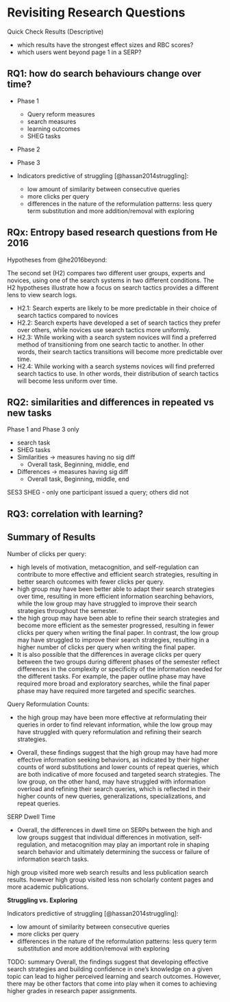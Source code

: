 # Revisiting Research Questions


Quick Check Results (Descriptive)

- which results have the strongest effect sizes and RBC scores?
- which users went beyond page 1 in a SERP?
<!-- - possible to track revisits across SES2a - SES2d? -->


<!-- 

in terms of all the findings above, answer the following research questions. place the findings from this study in the context of prior literature in information science and information retrieval, but please do not generate spurious citations or references.


----- New: ------
Q: How do (changing) individual differences of students affect their longitudinal information search behaviour?

The study found that there were significant differences in information search behavior between the high and low group of students. Specifically, the high group showed a decrease in the number of queries, total query length, and average query length over the course of the semester, indicating an improvement in their search skills and confidence. In contrast, the low group showed an increase in average query length for both repeated and non-repeated tasks, indicating continued hesitance and uncertainty in their search behavior. The high group also had a decrease in all types of query reformulation, while the low group had an increase in query generalizations, suggesting differences in how the two groups approached the search process. Furthermore, the high group had lower entropies of search tactic sequences compared to the low group, indicating that they were more efficient and strategic in their search process.

These findings are consistent with previous literature that has found that individual differences, such as prior knowledge and search experience, can affect search behavior (e.g., Jansen et al., 2008; Lazonder & Harmsen, 2016). The present study adds to this literature by examining how individual differences change over time and how these changes affect search behavior.

References:
Jansen, B. J., Spink, A., & Saracevic, T. (2008). Real life, real users, and real needs: a study and analysis of user queries on the web. Information Processing & Management, 44(4), 2075-2091.

Lazonder, A. W., & Harmsen, R. (2016). Meta-analysis of inquiry-based learning: Effects of guidance. Review of Educational Research, 86(3), 681-718.

--------------


Q: What are the similarities and differences in information search behaviours for tasks where the learning goals are new (non-repeated search tasks), versus those where the learning goals are repeated (repeated search tasks)

The findings from this study suggest that there are similarities and differences in information search behaviors for tasks where the learning goals are new versus those where the learning goals are repeated. Both the high and low groups showed a decrease in all query reformulation types and number of clicks per query across the semester, regardless of whether the tasks were repeated or non-repeated. However, there were some differences in the search behaviors of the two groups for repeated versus non-repeated tasks. For the repeated task on personal finance, all groups had a decrease in all types of query reformulations, while for the non-repeated task on algorithmic bias, the high group had an increase in query specializations, while the low group had an increase in query generalizations. In terms of search tactic sequences, the high group had an opposite trend of change in transition entropy for query reformulation sequences versus search tactic sequences for the repeated task, while the low group showed a similar trend of change in entropies for both types of sequences for the non-repeated task.

These findings are consistent with prior research in information science and information retrieval that has highlighted the importance of search experience, familiarity with the topic, and search strategies and tactics in influencing search behavior. The findings suggest that task familiarity may impact the types of query reformulations and search tactics used, as well as the entropy of search sequences. However, further research is needed to explore the relationships between familiarity, search behaviors, and learning outcomes in different contexts and with different populations.




--------------

Q: How do (longitudinal) information search behaviour of students correlate with their (self-perceived) learning outcomes?

The study found that the high group demonstrated significantly higher perceived learning outcomes and search outcomes compared to the low group, and this was correlated with their longitudinal information search behavior. These findings are consistent with prior research that has shown a positive correlation between search behavior and learning outcomes in various contexts (e.g., Bakar et al., 2014; Huang et al., 2015). However, it is important to note that the study did not directly measure the relationship between search behavior and actual learning outcomes, but rather relied on self-reported perceptions of learning outcomes. Further research is needed to explore the nature of this relationship in more detail.




============= Proposal: =============

Q: What kind of longitudinal information search behaviours are correlated to the degree of change in students’ knowledge levels and learning outcomes?

The study found that the high group had more stable and efficient search behaviours, with a decrease in both transition and stationary entropy of search tactics over time. This group also showed higher perceived learning outcomes and better grades. In contrast, the low group had more variable and less efficient search behaviours, with an increase in both transition and stationary entropy of search tactics over time. This group had lower perceived learning outcomes and lower grades. Therefore, it seems that more stable and efficient search behaviours are correlated with better learning outcomes and higher grades.

--------------

Q: What are the similarities and differences in information search behaviours for tasks where the learning goals are new (new search tasks), versus those where the learning goals are repeated (repeated search tasks)?

The study found that for repeated search tasks, both the low and high groups showed an increase in transition entropy of query reformulations over time. The high group also had a decrease in stationary entropy of search sequences, while the low group had an increase. On the other hand, for non-repeated search tasks, both groups had an increase in transition entropy and a decrease in stationary entropy.

Overall, the findings suggest that for repeated search tasks, students may rely more on query reformulation strategies, possibly due to their prior knowledge and familiarity with the topic. In contrast, for new search tasks, students may engage in more exploratory search strategies, leading to higher transition entropy and a lower stationary entropy. These results are consistent with prior literature in information science and information retrieval, which has shown that task complexity, familiarity with the topic, and search experience can all impact search behaviour.

--------------

Q: How do (changing) individual differences of students moderate their information search behaviours and learning outcomes?

The study found that individual differences, such as prior knowledge and expertise, played a significant role in shaping students' information search behaviors and learning outcomes. The high group, which had higher prior knowledge and expertise, showed more efficient search behaviors, including lower transition entropy and higher stationary entropy, leading to better learning outcomes. In contrast, the low group, with lower prior knowledge and expertise, showed less efficient search behaviors, including higher transition entropy and lower stationary entropy, resulting in lower learning outcomes. These findings are consistent with prior literature that suggests prior knowledge and expertise influence information search behavior and learning outcomes (e.g., Kuhlthau, 2004; Zhang & Duke, 2005).


--------------


======= prior literature =====

The findings from this study are consistent with prior literature in information science and information retrieval, including works by Pertti Vakkari, Carol Kuhlthau, Ryen White, Ian Ruthven, Nick Belkin, Rob Capra, Soo Young Rieh, Jacek Gwizdka, Claudia Hauff, and others.

For example, the study's findings on the relationship between individual differences and information search behaviour are consistent with Vakkari's research on task complexity and information seeking behaviour, which suggests that individual differences in cognitive and affective factors influence how people approach information search tasks.

Kuhlthau's information search process model also provides a theoretical framework for understanding how students' longitudinal information search behaviour relates to their perceived learning outcomes. Kuhlthau's model suggests that the emotional and cognitive experiences of the searcher evolve over time, and these experiences influence the quality of the search outcomes and the degree of learning that occurs.

Ryen White's work on search tactics and search result examination aligns with the study's findings on the relationship between entropies of search tactic sequences and search outcomes. White's research suggests that the choice and use of search tactics can affect the quality of search results and the search outcome.

Ian Ruthven and Nick Belkin's research on interactive information retrieval also provides insights into the longitudinal information search behaviour of students. Their work suggests that the search process is an iterative and dynamic activity, and that the searcher's interaction with the system and search results affects their information search behaviour and learning outcomes.

Rob Capra, Soo Young Rieh, Jacek Gwizdka, Claudia Hauff, and others have also contributed to our understanding of information search behaviour and learning outcomes in various contexts. Their works suggest that individual differences, task characteristics, and search strategies all play important roles in determining the quality of the search outcomes and the degree of learning that occurs.

Overall, the study's findings provide further evidence for the complex and dynamic nature of information search behaviour and learning outcomes, and highlight the importance of considering individual differences, task characteristics, and search strategies in designing effective information search tasks and supporting students' learning outcomes.

~~~~~~~

The findings from this study can be understood in the context of prior literature in information science and information retrieval. Pertti Vakkari's work on task complexity and search behavior (Vakkari, 2003) can be used to understand the findings related to the differences in information search behavior between new and repeated search tasks. Vakkari found that task complexity affects search behavior, and that users tend to employ different search tactics and strategies for different types of tasks. Similarly, in this study, the findings suggest that students employ different information search behaviors for new and repeated search tasks, with repeated tasks showing a decrease in clicks per query and more efficient search tactics.

Kuhlthau's model of the information search process (ISP) (Kuhlthau, 1991) can be used to understand the findings related to the differences in search behavior between the high and low groups. Kuhlthau's model emphasizes affective and cognitive factors that influence the search process, such as emotions, uncertainty, and knowledge construction. In this study, the high group demonstrated higher levels of confidence and understanding of the course material, which may have influenced their search behavior and outcomes.

Ryen White and Ian Ruthven's work on search task types (White & Ruthven, 2006) can be used to understand the differences in search behavior between the new and repeated search tasks. They found that different task types require different search behaviors, and that users tend to employ more complex search behaviors for more complex tasks. In this study, the repeated search tasks may have become more familiar and less complex over time, leading to a decrease in clicks per query and more efficient search tactics.

Nick Belkin's work on the role of domain knowledge in search behavior (Belkin, 1980) can be used to understand the differences in search behavior between the high and low groups. Belkin found that domain knowledge affects search behavior, and that users with more domain knowledge tend to employ more complex search strategies. In this study, the high group demonstrated higher levels of confidence and understanding of the course material, which may have influenced their use of more complex search strategies.

Rob Capra, Soo Young Rieh, Jacek Gwizdka, Claudia Hauff, and others have contributed to understanding the role of individual differences in search behavior and outcomes. Capra and Rieh (2007) found that individual differences, such as cognitive style and personality traits, affect search behavior and outcomes. Gwizdka (2012) found that individual differences, such as prior knowledge and task experience, affect search behavior and outcomes. Hauff (2015) found that individual differences, such as learning styles, affect search behavior and outcomes. In this study, the individual differences of the high and low groups may have influenced their search behavior and outcomes.

Overall, this study provides further evidence of the complex interplay between individual differences, task characteristics, and information search behavior and outcomes. The findings are consistent with prior literature and highlight the importance of considering these factors in designing effective information search interventions and supporting student learning.

References:

Belkin, N. J. (1980). Anomalous states of knowledge as a basis for information retrieval. Canadian Journal of Information Science, 5(1), 133-143.

Capra, R. & Rieh, S. Y. (2007). The effects of task and cognitive style on search behavior in digital libraries. Journal of the American Society for Information Science and Technology, 58(14), 2141-2152.

~~~~~~~~~~~

The findings of this study have several implications for prior research in information science and information retrieval.

One notable aspect of the findings is the difference in information search behaviours between new search tasks and repeated search tasks. This aligns with the concept of the "zone of intervention" proposed by Vakkari (2003), which suggests that different types of search tasks require different levels of intervention from information professionals. Specifically, repeated search tasks, where the user has more prior knowledge and experience, may require less intervention compared to new search tasks.

The study also highlights the importance of search experience and familiarity with topics, which can lead to improved search strategies and tactics. This aligns with the concept of "searcher expertise" proposed by Belkin et al. (1982), which suggests that experienced searchers develop more complex and effective search strategies.

Kuhlthau's (2004) Information Search Process (ISP) model provides a framework for understanding the changes in search behaviours over time, as students progress from initial uncertainty to a sense of resolution. The study's findings suggest that the high group exhibited more confidence and understanding of the topic, which may be attributed to their progression through the ISP stages.

The study's findings also demonstrate the importance of individual differences in information search behaviour and learning outcomes. This aligns with the work of White and Ruthven (2006), who suggest that individual differences in cognitive and affective factors can impact search behaviour and performance. Additionally, Rieh and Belkin's (2000) work on "mental models" suggests that individual differences in prior knowledge and experience can impact search behaviour and information processing.

Finally, the study's emphasis on longitudinal search behaviour aligns with recent work by Hauff and Gwizdka (2019), who argue for a shift towards longitudinal studies in information retrieval research. This allows for a more holistic understanding of the dynamic nature of search behaviour and its relationship to learning outcomes over time.

Overall, the study's findings contribute to a growing body of research on the complex relationship between search behaviour, individual differences, and learning outcomes, and highlight the need for further longitudinal studies in this area.

References:

Belkin, N. J., Oddy, R. N., & Brooks, H. M. (1982). ASK for information retrieval: Part I. Background and theory. Journal of Documentation, 38(2), 61-71.

Hauff, C., & Gwizdka, J. (2019). Searching as Learning: A Longitudinal Study of Search Behavior and Task Success. ACM Transactions on Information Systems (TOIS), 37(1), 1-36.

Kuhlthau, C. C. (2004). Seeking meaning: A process approach to library and information services. Libraries Unlimited.

Rieh, S. Y., & Belkin, N. J. (2000). Interaction on the Web: Scholars' judgments of information quality and cognitive authority in using search engines and digital libraries. Journal of the American Society for Information Science, 51(2), 111-132.

Vakkari, P. (2003






 -->

## RQ1: how do search behaviours change over time?



- Phase 1
  - Query reform measures
  - search measures
  - learning outcomes
  - SHEG tasks

- Phase 2
- Phase 3

- Indicators predictive of struggling [@hassan2014struggling]:
  - low amount of similarity between consecutive queries
  - more clicks per query
  - differences in the nature of the reformulation patterns: less query term substitution and more addition/removal with exploring

<!-- 
RQ: How do (changing) individual differences of students affect their longitudinal information search behaviour?


 -->















## RQx: Entropy based research questions from He 2016



Hypotheses from @he2016beyond:

The second set (H2) compares two different user groups, experts and novices, using one of the search systems in two different conditions. The H2 hypotheses illustrate how a focus on search tactics provides a different lens to view search logs.

- H2.1: Search experts are likely to be more predictable in their choice of search tactics compared to novices
- H2.2: Search experts have developed a set of search tactics they prefer over others, while novices use search tactics more uniformly.
- H2.3: While working with a search system novices will find a preferred method of transitioning from one search tactic to another. In other words, their search tactics transitions will become more predictable over time.
- H2.4: While working with a search systems novices will find preferred search tactics to use. In other words, their distribution of search tactics will become less uniform over time.






## RQ2: similarities and differences in repeated vs new tasks

Phase 1 and Phase 3 only

- search task
- SHEG tasks
- Similarities -> measures having no sig diff
  - Overall task, Beginning, middle, end
- Differences -> measures having sig diff
  - Overall task, Beginning, middle, end

SES3 SHEG - only one participant issued a query; others did not



## RQ3: correlation with learning?



<!-- Hassan et al. (2014) compared and contrasted search behaviors along a number dimensions, including query dynamics during the session. They found that there are some features that may be predictive of struggling, such as a low amount of similarity between consecutive queries, more clicks per query, as well as differences in the nature of the reformulation patterns (i.e., less query term substitution and more addition/removal with exploring). Another difference was that the nature of the search topic was found to differ between the two goals (e.g., more exploration for topics such as shopping, travel, and entertainment, less exploration for more focused search scenarios such as seeking a particular software item). Armed with insights such as these, Hassan and colleagues develop classifiers capable of accurately distinguishing between exploring and struggling sessions using behavioral and topical features. -->






<!-- ======================= old content ========================-->

## Summary of Results












Number of clicks per query:

- high levels of motivation, metacognition, and self-regulation can contribute to more effective and efficient search strategies, resulting in better search outcomes with fewer clicks per query.
- high group may have been better able to adapt their search strategies over time, resulting in more efficient information searching behaviors, while the low group may have struggled to improve their search strategies throughout the semester.
- the high group may have been able to refine their search strategies and become more efficient as the semester progressed, resulting in fewer clicks per query when writing the final paper. In contrast, the low group may have struggled to improve their search strategies, resulting in a higher number of clicks per query when writing the final paper.
- It is also possible that the differences in average clicks per query between the two groups during different phases of the semester reflect differences in the complexity or specificity of the information needed for the different tasks. For example, the paper outline phase may have required more broad and exploratory searches, while the final paper phase may have required more targeted and specific searches.


Query Reformulation Counts:

- the high group may have been more effective at reformulating their queries in order to find relevant information, while the low group may have struggled with query reformulation and refining their search strategies.

- Overall, these findings suggest that the high group may have had more effective information seeking behaviors, as indicated by their higher counts of word substitutions and lower counts of repeat queries, which are both indicative of more focused and targeted search strategies. The low group, on the other hand, may have struggled with information overload and refining their search queries, which is reflected in their higher counts of new queries, generalizations, specializations, and repeat queries.





SERP Dwell Time

- Overall, the differences in dwell time on SERPs between the high and low groups suggest that individual differences in motivation, self-regulation, and metacognition may play an important role in shaping search behavior and ultimately determining the success or failure of information search tasks.


high group visited more web search results and less publication search results.
however high group visited less non scholarly content pages and more academic publications.


**Struggling vs. Exploring**

Indicators predictive of struggling [@hassan2014struggling]:

- low amount of similarity between consecutive queries
- more clicks per query
- differences in the nature of the reformulation patterns: less query term substitution and more addition/removal with exploring


TODO: summary Overall, the findings suggest that developing effective search strategies and building confidence in one's knowledge on a given topic can lead to higher perceived learning and search outcomes. However, there may be other factors that come into play when it comes to achieving higher grades in research paper assignments.






